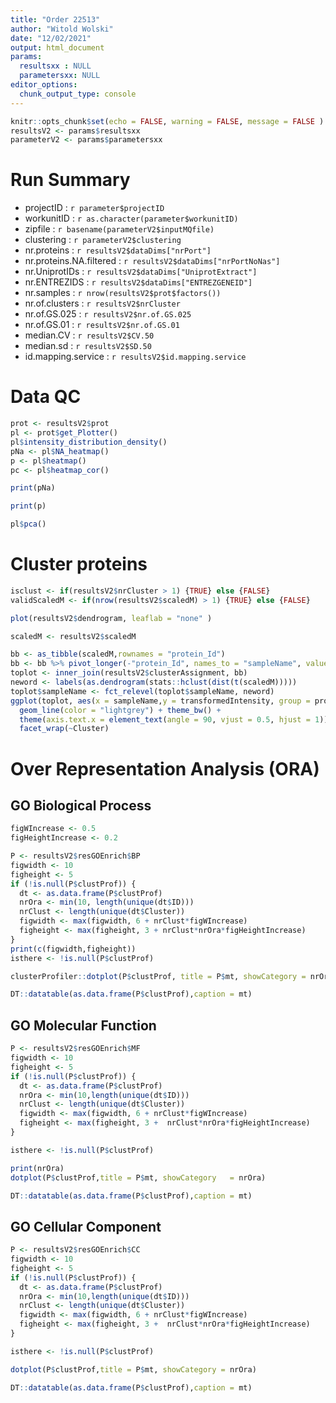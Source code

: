 ```yaml
---
title: "Order 22513"
author: "Witold Wolski"
date: "12/02/2021"
output: html_document
params:
  resultsxx : NULL
  parametersxx: NULL
editor_options: 
  chunk_output_type: console
---
```


```r

knitr::opts_chunk$set(echo = FALSE, warning = FALSE, message = FALSE )
resultsV2 <- params$resultsxx
parameterV2 <- params$parametersxx
```


# Run Summary

- projectID : `r parameter$projectID`
- workunitID : `r as.character(parameter$workunitID)`
- zipfile : `r basename(parameterV2$inputMQfile)`
- clustering : `r parameterV2$clustering`
- nr.proteins : `r resultsV2$dataDims["nrPort"]`
- nr.proteins.NA.filtered : `r resultsV2$dataDims["nrPortNoNas"]`
- nr.UniprotIDs : `r resultsV2$dataDims["UniprotExtract"]`
- nr.ENTREZIDS : `r resultsV2$dataDims["ENTREZGENEID"]`
- nr.samples : `r nrow(resultsV2$prot$factors())`
- nr.of.clusters : `r resultsV2$nrCluster`
- nr.of.GS.025 : `r resultsV2$nr.of.GS.025`
- nr.of.GS.01 : `r resultsV2$nr.of.GS.01`
- median.CV : `r resultsV2$CV.50`
- median.sd : `r resultsV2$SD.50`
- id.mapping.service : `r resultsV2$id.mapping.service`


# Data QC

```r
prot <- resultsV2$prot
pl <- prot$get_Plotter()
pl$intensity_distribution_density()
pNa <- pl$NA_heatmap()
p <- pl$heatmap()
pc <- pl$heatmap_cor()
```

```r
print(pNa)
```


```r
print(p)
```

```r
pl$pca()

```



# Cluster proteins

```r
isclust <- if(resultsV2$nrCluster > 1) {TRUE} else {FALSE}
validScaledM <- if(nrow(resultsV2$scaledM) > 1) {TRUE} else {FALSE}

```


```r
plot(resultsV2$dendrogram, leaflab = "none" )
```


```r
scaledM <- resultsV2$scaledM

bb <- as_tibble(scaledM,rownames = "protein_Id")
bb <- bb %>% pivot_longer(-"protein_Id", names_to = "sampleName", values_to = "transformedIntensity")
toplot <- inner_join(resultsV2$clusterAssignment, bb)
neword <- labels(as.dendrogram(stats::hclust(dist(t(scaledM)))))
toplot$sampleName <- fct_relevel(toplot$sampleName, neword)
ggplot(toplot, aes(x = sampleName,y = transformedIntensity, group = protein_Id)) +
  geom_line(color = "lightgrey") + theme_bw() +
  theme(axis.text.x = element_text(angle = 90, vjust = 0.5, hjust = 1)) +
  facet_wrap(~Cluster)

```


# Over Representation Analysis (ORA)

## GO Biological Process

```r

figWIncrease <- 0.5
figHeightIncrease <- 0.2

P <- resultsV2$resGOEnrich$BP
figwidth <- 10
figheight <- 5
if (!is.null(P$clustProf)) {
  dt <- as.data.frame(P$clustProf)
  nrOra <- min(10, length(unique(dt$ID)))
  nrClust <- length(unique(dt$Cluster))
  figwidth <- max(figwidth, 6 + nrClust*figWIncrease)
  figheight <- max(figheight, 3 + nrClust*nrOra*figHeightIncrease)
}
print(c(figwidth,figheight))
isthere <- !is.null(P$clustProf)

```



```r
clusterProfiler::dotplot(P$clustProf, title = P$mt, showCategory = nrOra)
```


```r
DT::datatable(as.data.frame(P$clustProf),caption = mt)
```


## GO Molecular Function

```r
P <- resultsV2$resGOEnrich$MF
figwidth <- 10
figheight <- 5
if (!is.null(P$clustProf)) {
  dt <- as.data.frame(P$clustProf)
  nrOra <- min(10,length(unique(dt$ID)))
  nrClust <- length(unique(dt$Cluster))
  figwidth <- max(figwidth, 6 + nrClust*figWIncrease)
  figheight <- max(figheight, 3 +  nrClust*nrOra*figHeightIncrease)
}

isthere <- !is.null(P$clustProf)
```


```r
print(nrOra)
dotplot(P$clustProf,title = P$mt, showCategory	 = nrOra)

```

```r
DT::datatable(as.data.frame(P$clustProf),caption = mt)
```


## GO Cellular Component



```r
P <- resultsV2$resGOEnrich$CC
figwidth <- 10
figheight <- 5
if (!is.null(P$clustProf)) {
  dt <- as.data.frame(P$clustProf)
  nrOra <- min(10,length(unique(dt$ID)))
  nrClust <- length(unique(dt$Cluster))
  figwidth <- max(figwidth, 6 + nrClust*figWIncrease)
  figheight <- max(figheight, 3 +  nrClust*nrOra*figHeightIncrease)
}

isthere <- !is.null(P$clustProf)
```

```r
dotplot(P$clustProf,title = P$mt, showCategory = nrOra)

```

```r
DT::datatable(as.data.frame(P$clustProf),caption = mt)

```


